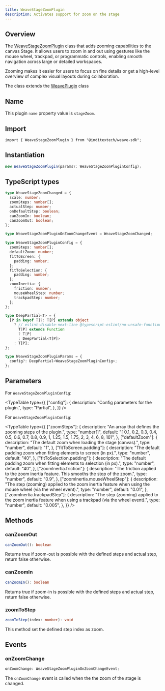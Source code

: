 ```yaml
---
title: WeaveStageZoomPlugin
description: Activates support for zoom on the stage
---
```



## Overview

The [WeaveStageZoomPlugin](https://github.com/InditexTech/weavejs/blob/main/code/packages/sdk/src/plugins/stage-zoom/stage-zoom.ts)
class that adds zooming capabilities to the canvas Stage. It allows users to zoom in and out using gestures like
the mouse wheel, trackpad, or programmatic controls, enabling smooth navigation across large or detailed workspaces.

Zooming makes it easier for users to focus on fine details or get a high-level overview of complex visual layouts
during collaboration.

The class extends the [WeavePlugin](/docs/sdk/api-reference/plugins/plugin) class

## Name

This plugin `name` property value is `stageZoom`.

## Import

```shell
import { WeaveStageZoomPlugin } from "@inditextech/weave-sdk";
```

## Instantiation

```ts
new WeaveStageZoomPlugin(params?: WeaveStageZoomPluginConfig);
```

## TypeScript types

```ts
type WeaveStageZoomChanged = {
  scale: number;
  zoomSteps: number[];
  actualStep: number;
  onDefaultStep: boolean;
  canZoomIn: boolean;
  canZoomOut: boolean;
};

type WeaveStageZoomPluginOnZoomChangeEvent = WeaveStageZoomChanged;

type WeaveStageZoomPluginConfig = {
  zoomSteps: number[];
  defaultZoom: number;
  fitToScreen: {
    padding: number;
  };
  fitToSelection: {
    padding: number;
  };
  zoomInertia: {
    friction: number;
    mouseWheelStep: number;
    trackpadStep: number;
  };
};

type DeepPartial<T> = {
  [P in keyof T]?: T[P] extends object
    ? // eslint-disable-next-line @typescript-eslint/no-unsafe-function-type
      T[P] extends Function
      ? T[P]
      : DeepPartial<T[P]>
    : T[P];
};

type WeaveStageZoomPluginParams = {
  config?: DeepPartial<WeaveStageZoomPluginConfig>;
};
```

## Parameters

For `WeaveStageZoomPluginConfig`:

<TypeTable
  type={{
    ["config"]: {
      description: "Config parameters for the plugin.",
      type: "Partial<WeaveStageZoomPluginConfig>",
    },
  }}
/>

For `WeaveStageZoomPluginConfig`:

<TypeTable
  type={{
    ["zoomSteps"]: {
      description: "An array that defines the zooming steps of the plugin.",
      type: "number[]",
      default:
        "[ 0.1, 0.2, 0.3, 0.4, 0.5, 0.6, 0.7, 0.8, 0.9, 1, 1.25, 1.5, 1.75, 2, 3, 4, 6, 8, 10]",
    },
    ["defaultZoom"]: {
      description: "The default zoom when loading the stage (canvas).",
      type: "number",
      default: "1",
    },
    ["fitToScreen.padding"]: {
      description:
        "The default padding zoom when fitting elements to screen (in px).",
      type: "number",
      default: "40",
    },
    ["fitToSelection.padding"]: {
      description:
        "The default padding zoom when fitting elements to selection (in px).",
      type: "number",
      default: "40",
    },
    ["zoomInertia.friction"]: {
      description:
        "The friction applied to the zoom inertia feature. This smooths the stop of the zoom.",
      type: "number",
      default: "0.9",
    },
    ["zoomInertia.mouseWheelStep"]: {
      description:
        "The step (zooming) applied to the zoom inertia feature when using the mouse wheel (via the wheel event).",
      type: "number",
      default: "0.01",
    },
    ["zoomInertia.trackpadStep"]: {
      description:
        "The step (zooming) applied to the zoom inertia feature when using a trackpad (via the wheel event).",
      type: "number",
      default: "0.005",
    },
  }}
/>

## Methods

### canZoomOut

```ts
canZoomOut(): boolean
```

Returns true if zoom-out is possible with the defined steps and actual step, return false otherwise.

### canZoomIn

```ts
canZoomIn(): boolean
```

Returns true if zoom-in is possible with the defined steps and actual step, return false otherwise.

### zoomToStep

```ts
zoomToStep(index: number): void
```

This method set the defined step index as zoom.

## Events

### onZoomChange

```ts
onZoomChange: WeaveStageZoomPluginOnZoomChangeEvent;
```

The `onZoomChange` event is called when the the zoom of the stage is changed.
